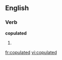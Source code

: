 
==English==

===Verb===
'''copulated'''

# {{past of|[[copulate]]}}

{{anagrams:en/acdeloptu}}
[[fr:copulated]]
[[vi:copulated]]